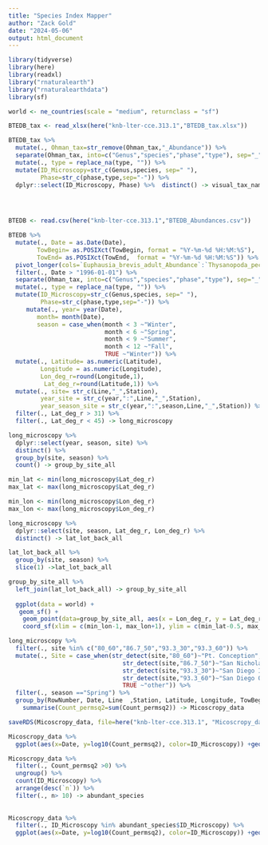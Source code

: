 ```yaml
---
title: "Species Index Mapper"
author: "Zack Gold"
date: "2024-05-06"
output: html_document
---
```


```r
library(tidyverse)
library(here)
library(readxl)
library("rnaturalearth")
library("rnaturalearthdata")
library(sf)

world <- ne_countries(scale = "medium", returnclass = "sf")

```

```r

BTEDB_tax <- read_xlsx(here("knb-lter-cce.313.1","BTEDB_tax.xlsx"))

BTEDB_tax %>% 
  mutate(., Ohman_tax=str_remove(Ohman_tax,"_Abundance")) %>% 
  separate(Ohman_tax, into=c("Genus","species","phase","type"), sep="_") %>% 
  mutate(., type = replace_na(type, "")) %>% 
  mutate(ID_Microscopy=str_c(Genus,species, sep=" "), 
         Phase=str_c(phase,type,sep="-")) %>% 
  dplyr::select(ID_Microscopy, Phase) %>%  distinct() -> visual_tax_names


  
```

```r
BTEDB <- read.csv(here("knb-lter-cce.313.1","BTEDB_Abundances.csv"))

BTEDB %>% 
  mutate(., Date = as.Date(Date),
        TowBegin= as.POSIXct(TowBegin, format = "%Y-%m-%d %H:%M:%S"),
        TowEnd= as.POSIXct(TowEnd,  format = "%Y-%m-%d %H:%M:%S")) %>% 
  pivot_longer(cols=`Euphausia_brevis_adult_Abundance`:`Thysanopoda_pectinata_juvenile_Abundance`,names_to = "Ohman_tax", values_to = "Count_permsq2") %>% 
  filter(., Date > "1996-01-01") %>% 
  separate(Ohman_tax, into=c("Genus","species","phase","type"), sep="_", remove = F) %>% 
  mutate(., type = replace_na(type, "")) %>% 
  mutate(ID_Microscopy=str_c(Genus,species, sep=" "), 
         Phase=str_c(phase,type,sep="-")) %>% 
     mutate(., year= year(Date),
        month= month(Date), 
        season = case_when(month < 3 ~"Winter",
                           month < 6 ~"Spring",
                           month < 9 ~"Summer",
                           month < 12 ~"Fall",
                           TRUE ~"Winter")) %>% 
  mutate(., Latitude= as.numeric(Latitude),
         Longitude = as.numeric(Longitude),
         Lon_deg_r=round(Longitude,1),
          Lat_deg_r=round(Latitude,1)) %>% 
  mutate(., site= str_c(Line,"_",Station),
         year_site = str_c(year,":",Line,"_",Station),
         year_season_site = str_c(year,":",season,Line,"_",Station)) %>% 
  filter(., Lat_deg_r > 31) %>% 
  filter(., Lat_deg_r < 45) -> long_microscopy
```

```r

long_microscopy %>% 
  dplyr::select(year, season, site) %>% 
  distinct() %>% 
  group_by(site, season) %>% 
  count() -> group_by_site_all

min_lat <- min(long_microscopy$Lat_deg_r)
max_lat <- max(long_microscopy$Lat_deg_r)

min_lon <- min(long_microscopy$Lon_deg_r)
max_lon <- max(long_microscopy$Lon_deg_r)

long_microscopy %>% 
  dplyr::select(site, season, Lat_deg_r, Lon_deg_r) %>% 
  distinct() -> lat_lot_back_all

lat_lot_back_all %>% 
  group_by(site, season) %>% 
  slice(1) ->lat_lot_back_all

group_by_site_all %>% 
  left_join(lat_lot_back_all) -> group_by_site_all
  
  ggplot(data = world) +
   geom_sf() +
    geom_point(data=group_by_site_all, aes(x = Lon_deg_r, y = Lat_deg_r, size=n,colour=n),alpha=0.6 ) +
    coord_sf(xlim = c(min_lon-1, max_lon+1), ylim = c(min_lat-0.5, max_lat+0.5), expand = FALSE) +theme_bw() +xlab("Longitude") +ylab("Latitude") +facet_grid(.~season) +scale_colour_viridis_c(option = "magma", direction=-1) 
```

```r
long_microscopy %>% 
  filter(., site %in% c("80_60","86.7_50","93.3_30","93.3_60")) %>% 
  mutate(., Site = case_when(str_detect(site,"80_60")~"Pt. Conception",
                                str_detect(site,"86.7_50")~"San Nicholas Island",
                                str_detect(site,"93.3_30")~"San Diego Inshore",
                                str_detect(site,"93.3_60")~"San Diego Offshore",
                                TRUE ~"other")) %>% 
  filter(., season =="Spring") %>% 
  group_by(RowNumber, Date, Line  ,Station, Latitude, Longitude, TowBegin,TowEnd, ID_Microscopy, year,month, season, Lon_deg_r, Lat_deg_r, site , year_site, year_season_site, Site) %>% 
    summarise(Count_permsq2=sum(Count_permsq2)) -> Micoscropy_data

saveRDS(Micoscropy_data, file=here("knb-lter-cce.313.1", "Micoscropy_data.rds"))
```


```r

Micoscropy_data %>% 
  ggplot(aes(x=Date, y=log10(Count_permsq2), color=ID_Microscopy)) +geom_point() +facet_wrap(Site~.)

```

```r

Micoscropy_data %>% 
  filter(., Count_permsq2 >0) %>% 
  ungroup() %>% 
  count(ID_Microscopy) %>% 
  arrange(desc(`n`)) %>% 
  filter(., n> 10) -> abundant_species
  
  
Micoscropy_data %>% 
  filter(., ID_Microscopy %in% abundant_species$ID_Microscopy) %>% 
  ggplot(aes(x=Date, y=log10(Count_permsq2), color=ID_Microscopy)) +geom_point() +facet_wrap(Site~.)

```